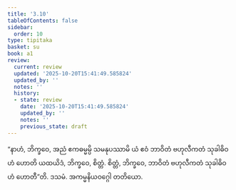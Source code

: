 ```yaml
---
title: '3.10'
tableOfContents: false
sidebar:
  order: 10
type: tipitaka
basket: su
book: a1
review:
  current: review
  updated: '2025-10-20T15:41:49.585824'
  updated_by: ''
  notes: ''
  history:
  - state: review
    date: '2025-10-20T15:41:49.585824'
    updated_by: ''
    notes: ''
    previous_state: draft
---
```



<DynamicBreadcrumb />


<ReviewStatus review={frontmatter.review} showDetails={true} />

<HypothesisAnnotation frontmatter={frontmatter} />

<Division number="30" book="a1" e="ch" v="15" p="5">

<Paragraph number="63" book="a1">
“နာဟံ, ဘိက္ခဝေ, အညံ ဧကဓမ္မမ္ပိ သမနုပဿာမိ ယံ ဧဝံ ဘာဝိတံ ဗဟုလီကတံ သုခါဓိဝဟံ ဟောတိ ယထယိဒံ, ဘိက္ခဝေ, စိတ္တံ. စိတ္တံ, ဘိက္ခဝေ, ဘာဝိတံ ဗဟုလီကတံ သုခါဓိဝဟံ ဟောတီ”တိ.

</Paragraph>
</Division>

<Paragraph number="64" type="center" book="a1">
ဒသမံ.



</Paragraph>

<Paragraph number="65" type="center" book="a1">
အကမ္မနိယဝဂ္ဂေါ တတိယော.
</Paragraph>